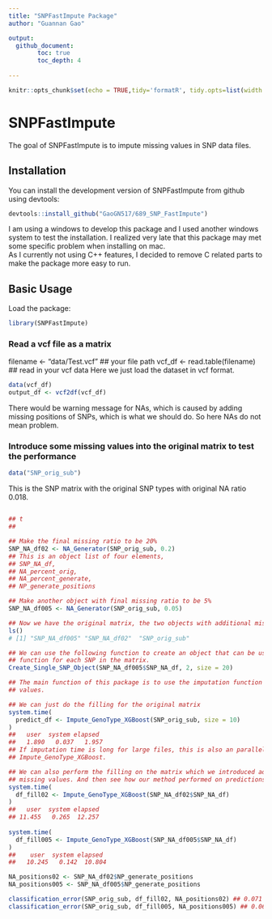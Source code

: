 ```yaml
---
title: "SNPFastImpute Package"
author: "Guannan Gao"

output: 
  github_document:
        toc: true
        toc_depth: 4
  
---
```


```r
knitr::opts_chunk$set(echo = TRUE,tidy='formatR', tidy.opts=list(width.cutoff = 70))
```

# SNPFastImpute

<!-- badges: start -->
<!-- badges: end -->

The goal of SNPFastImpute is to impute missing values in SNP data files. 

## Installation

You can install the development version of SNPFastImpute from github using devtools:


``` r
devtools::install_github("GaoGN517/689_SNP_FastImpute")
```

I am using a windows to develop this package and I used another windows system to test the installation. 
I realized very late that this package may met some specific problem when installing on mac.  
As I currently not using C++ features, I decided to remove C related parts to make the package more easy to run. 


## Basic Usage

Load the package:
```r
library(SNPFastImpute)
```

### Read a vcf file as a matrix
filename <- "data/Test.vcf" ## your file path
vcf_df <- read.table(filename) ## read in your vcf data 
Here we just load the dataset in vcf format.

```r
data(vcf_df)
output_df <- vcf2df(vcf_df)
```
There would be warning message for NAs, which is caused by adding missing positions of SNPs, which is what we should do. So here NAs do not mean problem.

### Introduce some missing values into the original matrix to test the performance
```r
data("SNP_orig_sub")
```
This is the SNP matrix with the original SNP types with original NA ratio 0.018.

``` r

## t
## 

## Make the final missing ratio to be 20%
SNP_NA_df02 <- NA_Generator(SNP_orig_sub, 0.2)
## This is an object list of four elements, 
## SNP_NA_df, 
## NA_percent_orig,
## NA_percent_generate,
## NP_generate_positions

## Make another object with final missing ratio to be 5%
SNP_NA_df005 <- NA_Generator(SNP_orig_sub, 0.05)

## Now we have the original matrix, the two objects with additional missing values.
ls()
# [1] "SNP_NA_df005" "SNP_NA_df02"  "SNP_orig_sub"

## We can use the following function to create an object that can be used in the imputation 
## function for each SNP in the matrix.
Create_Single_SNP_Object(SNP_NA_df005$SNP_NA_df, 2, size = 20)

## The main function of this package is to use the imputation function to fill in the missing
## values.

## We can just do the filling for the original matrix
system.time(
  predict_df <- Impute_GenoType_XGBoost(SNP_orig_sub, size = 10)
)
##   user  system elapsed 
##   1.890   0.037   1.957 
## If imputation time is long for large files, this is also an paralleled version of this function:
## Impute_GenoType_XGBoost. 

## We can also perform the filling on the matrix which we introduced additional 
## missing values. And then see how our method performed on predictions. 
system.time(
  df_fill02 <- Impute_GenoType_XGBoost(SNP_NA_df02$SNP_NA_df)
)
##   user  system elapsed 
## 11.455   0.265  12.257 
 
system.time(
  df_fill005 <- Impute_GenoType_XGBoost(SNP_NA_df005$SNP_NA_df)
)
##    user  system elapsed 
##   10.245   0.142  10.804 

NA_positions02 <- SNP_NA_df02$NP_generate_positions
NA_positions005 <- SNP_NA_df005$NP_generate_positions

classification_error(SNP_orig_sub, df_fill02, NA_positions02) ## 0.071
classification_error(SNP_orig_sub, df_fill005, NA_positions005) ## 0.061
```

